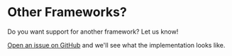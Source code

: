 # Other Frameworks?

Do you want support for another framework? Let us know!

[Open an issue on GitHub](https://github.com/KaiSpencer/reactfire-ssr/issues/new) and we'll see what the implementation looks like.
